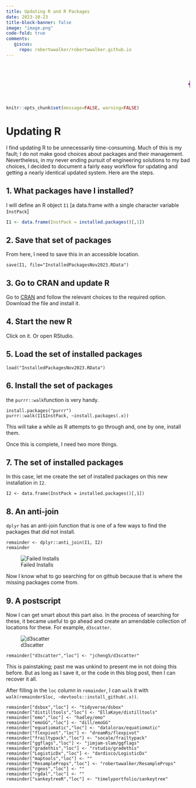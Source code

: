 ```yaml
---
title: Updating R and R Packages
date: 2023-10-23
title-block-banner: false 
image: "image.png"
code-fold: true
comments:
   giscus: 
     repo: robertwwalker/robertwwalker.github.io
---
```


<marquee scrollamount="10"><h1><p style="color:purple;">{{< fa brands r-project >}}obertwwalker.github.io <br></p></h1></marquee>

```r
knitr::opts_chunk$set(message=FALSE, warning=FALSE)
```


# Updating R

I find updating R to be unnecessarily time-consuming.  Much of this is my fault; I do not make good choices about packages and their management.  Nevertheless, in my never ending pursuit of engineering solutions to my bad choices, I decided to document a fairly easy workflow for updating and getting a nearly identical updated system.  Here are the steps.

## 1. What packages have I installed?

I will define an R object `I1` [a data.frame with a single character variable `InstPack`]

```r
I1 <- data.frame(InstPack = installed.packages()[,1])
```

## 2. Save that set of packages

From here, I need to save this in an accessible location.

```
save(I1, file="InstalledPackagesNov2023.RData")
```

## 3. Go to CRAN and update R

Go to [CRAN](https://cran.r-project.org/) and follow the relevant choices to the required option.  Download the file and install it.

## 4. Start the new R

Click on it.  Or open RStudio.

## 5. Load the set of installed packages

```
load("InstalledPackagesNov2023.RData")
```

## 6. Install the set of packages

the `purrr::walk`function is very handy.

```
install.packages("purrr")
purrr::walk(I1$InstPack, ~install.packages(.x))
```

This will take a while as R attempts to go through and, one by one, install them.

Once this is complete, I need two more things.

## 7. The set of installed packages 

In this case, let me create the set of installed packages on this new installation in `I2`.

```
I2 <- data.frame(InstPack = installed.packages()[,1])
```

## 8. An anti-join

`dplyr` has an anti-join function that is one of a few ways to find the packages that did not install.  

```
remainder <- dplyr::anti_join(I1, I2)
remainder
```

![Failed Installs](Fails.png)

Now I know what to go searching for on github because that is where the missing packages come from.

## 9. A postscript

Now I can get smart about this part also.  In the process of searching for these, it became useful to go ahead and create an amendable collection of locations for these.  For example, `d3scatter`.

![d3scatter](d3scatter.png)

```
remainder["d3scatter","loc"] <- "jcheng5/d3scatter"
```

This is painstaking; past me was unkind to present me in not doing this before.  But as long as I save it, or the code in this blog post, then I can recover it all.

After filling in the `loc` column in `remainder`, I can `walk` it with `walk(remainder$loc, ~devtools::install_github(.x))`.


```
remainder["dsbox","loc"] <- "tidyverse/dsbox"
remainder["distilltools","loc"] <- "EllaKaye/distilltools"
remainder["emo","loc"] <- "hadley/emo"
remainder["emoGG","loc"] <- "dill/emoGG"
remainder["equatiomatic","loc"] <- "datalorax/equatiomatic"
remainder["flexpivot","loc"] <- "dreamRs/flexpivot"
remainder["frailtypack","loc"] <- "socale/frailtypack"
remainder["ggflags","loc"] <- "jimjam-slam/ggflags"
remainder["gradethis","loc"] <- "rstudio/gradethis"
remainder["LogisticDx","loc"] <- "dardisco/LogisticDx"
remainder["maptools","loc"] <- ""
remainder["ResampleProps","loc"] <- "robertwwalker/ResampleProps"
remainder["rgeos","loc"] <- ""
remainder["rgdal","loc"] <- ""
remainder["sankeytreeR","loc"] <- "timelyportfolio/sankeytree"
```

